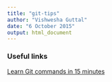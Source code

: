 ```yaml
---
title: "git-tips"
author: "Vishwesha Guttal"
date: "6 October 2015"
output: html_document
---
```


### Useful links

[Learn Git commands in 15 minutes](https://try.github.io)

